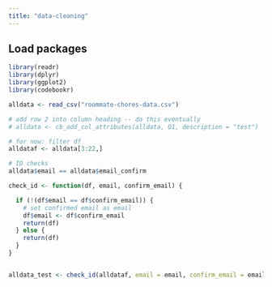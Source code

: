 ```yaml
---
title: "data-cleaning"
---
```


## Load packages
```r
library(readr)
library(dplyr)
library(ggplot2)
library(codebookr)
```

```r
alldata <- read_csv("roommate-chores-data.csv")

# add row 2 into column heading -- do this eventually 
# alldata <- cb_add_col_attributes(alldata, Q1, description = "test")

# for now: filter df
alldataf <- alldata[3:22,]

# ID checks
alldata$email == alldata$email_confirm

check_id <- function(df, email, confirm_email) {

  if (!(df$email == df$confirm_email)) {
    # set confirmed email as email
    df$email <- df$confirm_email
    return(df)
  } else {
    return(df)
  }
}


alldata_test <- check_id(alldataf, email = email, confirm_email = email_confirm)

```


